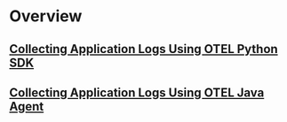 # Overview

## [Collecting Application Logs Using OTEL Python SDK](https://signoz.io/docs/userguide/collecting_application_logs_otel_sdk_python/)

## [Collecting Application Logs Using OTEL Java Agent](https://signoz.io/docs/userguide/collecting_application_logs_otel_sdk_java/)